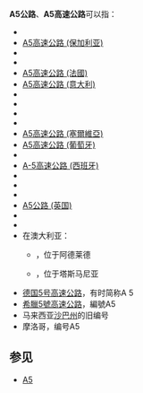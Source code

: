 {{相同编号道路索引}}
'''A5公路'''、'''A5高速公路'''可以指：
*{{link-de|A5高速公路 (奥地利)|Nord/Weinviertel Autobahn}}
*[[A5高速公路_(保加利亚)|A5高速公路 (保加利亚)]]
*{{link-hr|A5高速公路 (克罗地亚)|Autocesta A5}}
*{{link-el|A5高速公路 (塞浦路斯)|Αυτοκινητόδρομος 5 (Κύπρος)}}
*[[A5高速公路_(法國)|A5高速公路 (法國)]]
*[[A5高速公路_(意大利)|A5高速公路 (意大利)]]
*{{link-de|A5高速公路 (哈萨克斯坦)|A5 (Kasachstan)}}
*{{link-lv|A5公路 (拉脱维亚)|Autoceļš A5 (Latvija)}}
*{{link-lt|A5公路 (立陶宛)|Magistralinis kelias A5 (Lietuva)}}
*{{link-nl|A5高速公路 (荷兰)|Rijksweg 5}}
*[[A5高速公路_(塞爾維亞)|A5高速公路 (塞爾維亞)]]
*[[A5高速公路_(葡萄牙)|A5高速公路 (葡萄牙)]]
*{{link-sl|A5高速公路 (斯洛文尼亚)|Avtocesta A5}}
*[[A-5高速公路_(西班牙)|A-5高速公路 (西班牙)]]
*{{link-es|A5高速公路 (埃斯特雷马杜拉)|EX-A5}}
*{{link-ta|A5公路 (斯里兰卡)|ஏ-5 நெடுஞ்சாலை (இலங்கை)}}
*{{link-de|A5高速公路 (瑞士)|Autobahn 5 (Schweiz)}}
*[[A5公路_(英国)|A5公路 (英国)]]
*{{link-en|A5公路 (北爱尔兰)|A5 road (Northern Ireland)}}
*{{link-gv|A5公路 (马恩岛)|A5 (raad ayns Mannin)}}
*在澳大利亚：
**{{link-en|澳新军团公路|Anzac Highway, Adelaide}}，位于阿德莱德
**{{link-en|湖公路|Lake Highway}}，位于塔斯马尼亚
*[[德国5号高速公路|德国5号高速公路]]，有时简称A 5
*[[希臘5號高速公路|希臘5號高速公路]]，編號A5
*马来西亚[[沙巴州|沙巴州]]的{{link-en|马来西亚联邦13号公路 (沙巴州)|Malaysia Federal Route 13 (Sabah)|联邦13号公路}}旧编号
*摩洛哥{{link-ar|拉巴特-丹吉尔高速公路|الطريق_السيار_طنجة_المتوسط_-_الرباط}}，编号A5

==参见==
*[[A5|A5]]

{{Roadindex}}
